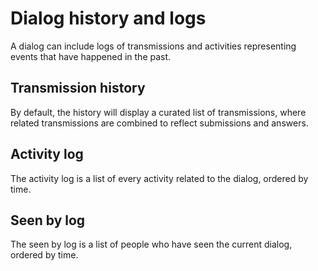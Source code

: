 
<Meta of={DialogHistoryStories} />

# Dialog history and logs

A dialog can include logs of transmissions and activities representing events that have happened in the past.

## Transmission history

By default, the history will display a curated list of transmissions, where related transmissions are combined to reflect submissions and answers.

<Canvas of={DialogHistoryStories.Default} />

## Activity log

The activity log is a list of every activity related to the dialog, ordered by time.

<Canvas of={DialogHistoryStories.ActivityLog} />

## Seen by log

The seen by log is a list of people who have seen the current dialog, ordered by time.

<Canvas of={SeenByLogStories.Collapsible} />

